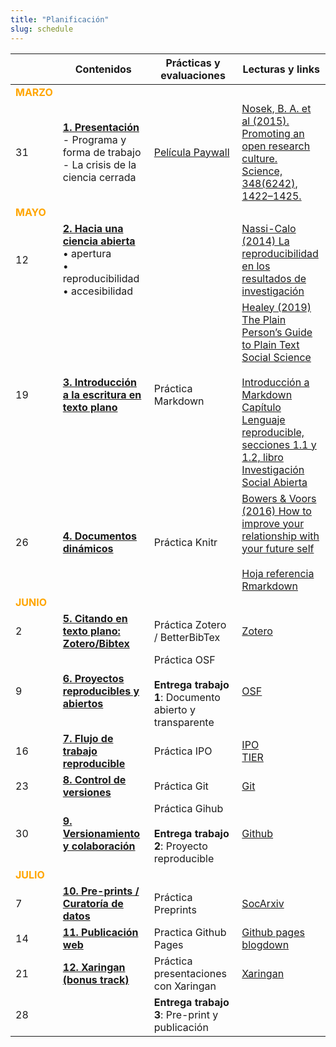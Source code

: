 ```yaml
---
title: "Planificación"
slug: schedule
---
```



|      |  <i class="fas fa-chalkboard-teacher"></i>  Contenidos     |  <i class="fas fa-user-edit"></i>  Prácticas y evaluaciones | <i class="fas fa-book-reader"></i> Lecturas y links
- |-----------|-----------|----------
<font color="orange"> **MARZO** </font> |   |   |
31 | [**1. Presentación**](/class/01-class) <br> - Programa y forma de trabajo <br/> - La crisis de la ciencia cerrada  | [Película Paywall](https://amara.org/en/videos/nTk5qVME6PP7/es/2350702/)  |  [Nosek, B. A. et al (2015). Promoting an open research culture. Science, 348(6242), 1422–1425.](https://doi.org/10.1126/science.aab2374)
<font color="orange"> **MAYO** </font>  |   |   |
12  | [**2. Hacia una ciencia abierta**](/class/02-class) <br> • apertura <br> • reproducibilidad <br> • accesibilidad  |   |  [Nassi-Calo (2014) La reproducibilidad en los resultados de investigación](http://blog.scielo.org/es/2014/02/27/la-reproducibilidad-en-los-resultados-de-investigacion-la-punta-del-iceberg/)
19  | [**3. Introducción a la escritura en texto plano**]()   | Práctica Markdown  | [Healey (2019) The Plain Person’s Guide to Plain Text Social Science](https://plain-text.co/) <br> <br>[Introducción a Markdown](http://rusersgroup.com/blog/rmarkdown) <br> [Capítulo Lenguaje reproducible, secciones 1.1 y 1.2, libro Investigación Social Abierta](https://juancarloscastillo.github.io/in-socabi/lenguaje-reproducible.html)
26  | [**4. Documentos dinámicos**]()  | Práctica Knitr  | [Bowers & Voors (2016) How to improve your relationship with your future self](https://scielo.conicyt.cl/pdf/revcipol/v36n3/art11.pdf)<br><br> [Hoja referencia Rmarkdown](https://rstudio.com/wp-content/uploads/2015/03/rmarkdown-spanish.pdf)
<font color="orange"> **JUNIO** </font> |   |   |
2  | [**5. Citando en texto plano: Zotero/Bibtex**]()  | Práctica Zotero / BetterBibTex | [Zotero](https://www.zotero.org/)
9 | [**6. Proyectos reproducibles y abiertos**]()  | Práctica OSF <br><br> **Entrega trabajo 1**: Documento abierto y transparente  | [OSF](https://osf.io/)
16 | [**7. Flujo de trabajo reproducible**]()  | Práctica IPO    | [IPO](https://juancarloscastillo.github.io/ipo/) <br> [TIER](https://www.projecttier.org/)
23 | [**8. Control de versiones**]()   | Práctica Git    | [Git](https://git-scm.com/)
30  | [**9. Versionamiento y colaboración**]()  | Práctica Gihub  <br> <br> **Entrega trabajo 2**: Proyecto reproducible |[Github](https://github.com/)
<font color="orange"> **JULIO** </font> |   |   |
7 | [**10. Pre-prints / Curatoría de datos**]()  | Práctica Preprints | [SocArxiv](https://socopen.org/)
14  | [**11. Publicación web** ]() | Practica Github Pages  | [Github pages](https://pages.github.com/) <br> [blogdown](https://bookdown.org/yihui/blogdown/)
21  | [**12. Xaringan (bonus track)**]()  | Práctica presentaciones con Xaringan <br> | [Xaringan](https://slides.yihui.org/xaringan/#1)
28  |   | **Entrega trabajo 3**: Pre-print y publicación   |
